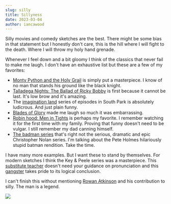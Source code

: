 ```yaml
---
slug: silly
title: Sillyness
date: 2023-03-04
author: iancawood
---
```

Silly movies and comedy sketches are the best. There might be some bias in that statement but I honestly don't care, this is the hill where I will fight to the death. Where I will throw my holy hand grenade.

Whenever I feel down and a bit gloomy I think of the classics that never fail to make me laugh. I don't have an exhaustive list but these are a few of my favorites:

- [Monty Python and the Holy Grail](https://en.wikipedia.org/wiki/Monty_Python_and_the_Holy_Grail) is simply put a masterpiece. I know of no man that stands his ground like the black knight.
- [Talladega Nights: The Ballad of Ricky Bobby](https://en.wikipedia.org/wiki/Talladega_Nights:_The_Ballad_of_Ricky_Bobby) is first because it cannot be last. It's low brow and it's amazing.
- The [imagination land](https://en.wikipedia.org/wiki/Imaginationland_Episode_I) series of episodes in South Park is absolutely ludicrous. And just plain funny.
- [Blades of Glory](https://en.wikipedia.org/wiki/Blades_of_Glory) made me laugh so much it was embarrassing.
- [Robin hood: Men in Tights](https://en.wikipedia.org/wiki/Robin_Hood:_Men_in_Tights) is perhaps my favorite. I remember watching it for the first time with my family. Proving that funny doesn't need to be vulgar. I still remember my dad canning himself.
- [The badman series](https://www.youtube.com/watch?v=MDdHYjb5sBk) that's right not the serious, dramatic and epic Christopher Nolan series. I'm talking about the Pete Holmes hilariously stupid batman rendition. Take the time.

I have many more examples. But I want these to stand by themselves. For modern sketches I think the Key & Peele series was a masterpiece. This [substitute teacher](https://www.youtube.com/watch?v=Dd7FixvoKBw) doesn't need your guidance on pronunciation and this [gangster](https://www.youtube.com/watch?v=_BFSLPjUCUU) takes pride to its logical conclusion.

I can't finish this without mentioning [Rowan Atkinson](https://en.wikipedia.org/wiki/Rowan_Atkinson) and his contribution to silly. The man is a legend.

![](https://media.giphy.com/media/m9NSQjJEPv5AY/giphy.gif)